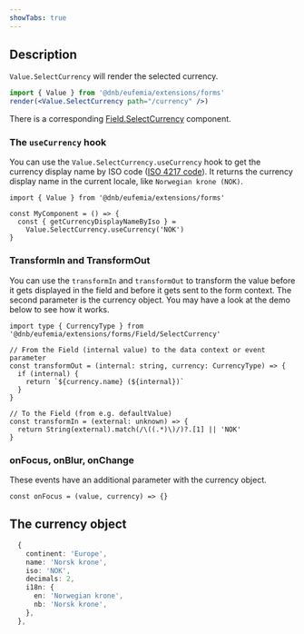 ```yaml
---
showTabs: true
---
```


## Description

`Value.SelectCurrency` will render the selected currency.

```jsx
import { Value } from '@dnb/eufemia/extensions/forms'
render(<Value.SelectCurrency path="/currency" />)
```

There is a corresponding [Field.SelectCurrency](/uilib/extensions/forms/feature-fields/SelectCurrency) component.

### The `useCurrency` hook

You can use the `Value.SelectCurrency.useCurrency` hook to get the currency display name by ISO code ([ISO 4217 code](https://en.wikipedia.org/wiki/ISO_4217)). It returns the currency display name in the current locale, like `Norwegian krone (NOK)`.

```tsx
import { Value } from '@dnb/eufemia/extensions/forms'

const MyComponent = () => {
  const { getCurrencyDisplayNameByIso } =
    Value.SelectCurrency.useCurrency('NOK')
}
```

### TransformIn and TransformOut

You can use the `transformIn` and `transformOut` to transform the value before it gets displayed in the field and before it gets sent to the form context. The second parameter is the currency object. You may have a look at the demo below to see how it works.

```tsx
import type { CurrencyType } from '@dnb/eufemia/extensions/forms/Field/SelectCurrency'

// From the Field (internal value) to the data context or event parameter
const transformOut = (internal: string, currency: CurrencyType) => {
  if (internal) {
    return `${currency.name} (${internal})`
  }
}

// To the Field (from e.g. defaultValue)
const transformIn = (external: unknown) => {
  return String(external).match(/\((.*)\)/)?.[1] || 'NOK'
}
```

### onFocus, onBlur, onChange

These events have an additional parameter with the currency object.

```tsx
const onFocus = (value, currency) => {}
```

## The currency object

```ts
  {
    continent: 'Europe',
    name: 'Norsk krone',
    iso: 'NOK',
    decimals: 2,
    i18n: {
      en: 'Norwegian krone',
      nb: 'Norsk krone',
    },
  },
```
